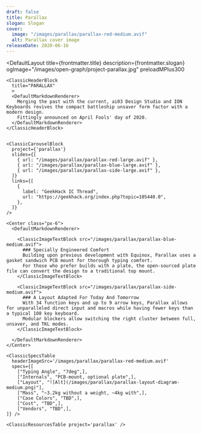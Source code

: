 ```yaml
---
draft: false
title: Parallax
slogan: Slogan
cover:
  image: "/images/parallax/parallax-red-medium.avif"
  alt: Parallax cover image
releaseDate: 2020-06-16
---
```


<DefaultLayout 
  title={frontmatter.title} 
  description={frontmatter.slogan}
  ogImage="/images/open-graph/project-parallax.jpg"
  preloadMPlus300
>

  <ClassicBlurredHeader src={frontmatter.cover.image} />

  <div class="container mx-auto">

    <ClassicHeaderBlock 
      title="PARALLAX"
      >
      <DefaultMarkdownRenderer>
        Merging the past with the current, ai03 Design Studio and ION Keyboards revives the compact battleship unsaver form factor with a modern design.  
        Fittingly announced on April Fools' day of 2020.
      </DefaultMarkdownRenderer>
    </ClassicHeaderBlock>


    <ClassicCarouselBlock 
      project={'parallax'} 
      slides={[
        { url: "/images/parallax/parallax-red-large.avif" },
        { url: "/images/parallax/parallax-blue-large.avif" },
        { url: "/images/parallax/parallax-side-large.avif" },
      ]} 
      links={[
        {
          label: "GeekHack IC Thread",
          url: "https://geekhack.org/index.php?topic=105440.0",
        },
      ]}
    />

    <Center class="px-6">
      <DefaultMarkdownRenderer>

        <ClassicImageTextBlock src="/images/parallax/parallax-blue-medium.avif">
          ### Specially Engineered Comfort
          Building upon previous development with Equinox, Parallax uses a gasket sandwich PCB mount for thorough typing comfort.  
          For those who prefer builds with a plate, the open-sourced plate file can convert the design to a traditional top mount.
        </ClassicImageTextBlock>

        <ClassicImageTextBlock src="/images/parallax/parallax-side-medium.avif">
          ### A Layout Adapted For Today And Tomorrow
          With 34 function keys and up to 9 arrow keys, Parallax allows for unparalleled direct input and macros while having fewer keys than a typical 108 key keyboard.
          Modular blockers allow switching the right cluster between full, unsaver, and TKL modes.
        </ClassicImageTextBlock> 

      </DefaultMarkdownRenderer>
    </Center>

    <ClassicSpecsTable 
      headerImageSrc='/images/parallax/parallax-red-medium.avif' 
      specs={[
        ["Typing Angle", "7deg",],
        ["Internals", "PCB-mount, optional plate",],
        ["Layout", "![Alt](/images/parallax/parallax-layout-diagram-medium.png)"],
        ["Mass", "~3.2kg without a weight, ~4kg with",],
        ["Case Colors", "TBD",],
        ["Cost", "TBD",],
        ["Vendors", "TBD",],
    ]} />

    <ClassicResourcesTable project='parallax' />

  </div>

</DefaultLayout>